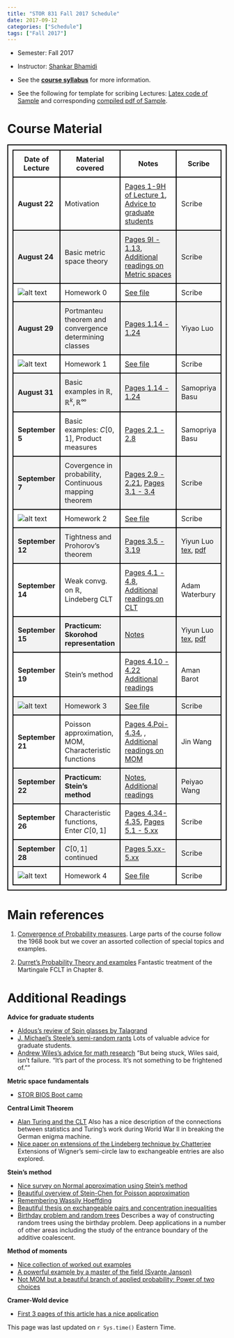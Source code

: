 ```yaml
---
title: "STOR 831 Fall 2017 Schedule"
date: 2017-09-12
categories: ["Schedule"]
tags: ["Fall 2017"]
---
```


- Semester: Fall 2017

- Instructor: [Shankar Bhamidi](https:shankarbhamidi.web.unc.edu)

- See the **[course syllabus](https://www.dropbox.com/s/4izicnf5nc0rjkp/course-outline.pdf?dl=0)** for more information. 

- See the following for template for scribing Lectures: [Latex code of Sample](https://www.dropbox.com/s/kuippnxv6tw1gal/sample.tex?dl=0) and corresponding [compiled pdf of Sample](https://www.dropbox.com/s/lg4iibludaets0s/sample.pdf?dl=0). 

# **Course Material**

<style>
table, th, td {
   border: 2px solid black;
   padding: 10px;
}
tr:nth-child(even) {background-color: #f2f2f2}

</style>

| Date of Lecture| Material covered | Notes | Scribe|
|-------------------|---------------------------|-----------------------------|------------------|
|**August 22** | Motivation | [Pages 1-9H of Lecture 1](https://www.dropbox.com/s/emlqxzcf4b2zqyn/2017_FA_Lecture-1.pdf?dl=0), [Advice to graduate students](#advice) |Scribe |
|**August 24** | Basic metric space theory | [Pages 9I - 1.13](https://www.dropbox.com/s/emlqxzcf4b2zqyn/2017_FA_Lecture-1.pdf?dl=0), [Additional readings on Metric spaces](#metric) |Scribe
|![alt text](/img/dog.png)|Homework 0|[See file](https://www.dropbox.com/s/ha8m3dip2i0rc2x/2017_FA_Assignment0.pdf?dl=0) |Scribe
|**August 29** | Portmanteu theorem and convergence determining classes | [Pages 1.14 - 1.24](https://www.dropbox.com/s/emlqxzcf4b2zqyn/2017_FA_Lecture-1.pdf?dl=0) |Yiyao Luo 
|![alt text](/img/dog_3.png)|Homework 1|[See file](https://www.dropbox.com/s/95xz7mpbt3j2zox/2017_FA_Assignment1.pdf?dl=0) |Scribe
|**August 31** | Basic examples in $\mathbb{R},\mathbb{R}^k,\mathbb{R}^\infty$ | [Pages 1.14 - 1.24](https://www.dropbox.com/s/emlqxzcf4b2zqyn/2017_FA_Lecture-1.pdf?dl=0) |Samopriya Basu
|**September 5** | Basic examples:  $C[0,1]$, Product measures | [Pages 2.1 - 2.8](https://www.dropbox.com/s/q1sg2ix6g57c9up/2017_FA_Lecture-2.pdf?dl=0) |Samopriya Basu
|**September 7**| Covergence in probability, Continuous mapping theorem | [Pages 2.9 - 2.21](https://www.dropbox.com/s/q1sg2ix6g57c9up/2017_FA_Lecture-2.pdf?dl=0), [Pages 3.1 - 3.4](https://www.dropbox.com/s/hnl1pdw0uvgtbor/2017_FA_Lecture-3.pdf?dl=0) |Scribe
|![alt text](/img/dog.png)|Homework 2|[See file](https://www.dropbox.com/s/44b07fsknxtyvno/2017_FA_Assignment2.pdf?dl=0) |Scribe
|**September 12**| Tightness and Prohorov's theorem | [Pages 3.5 - 3.19](https://www.dropbox.com/s/hnl1pdw0uvgtbor/2017_FA_Lecture-3.pdf?dl=0) |Yiyun Luo [tex](https://www.dropbox.com/s/5tvzq78wvs7b26j/Prohorov%27s%20theorem.tex?dl=0), [pdf](https://www.dropbox.com/s/hpqmzmftbkizjtb/Prohorov%27s%20theorem.pdf?dl=0)
|**September 14**| Weak convg. on $\mathbb{R}$, Lindeberg CLT | [Pages 4.1 - 4.8](https://www.dropbox.com/s/vkrxs8wxt156k2s/2017_FA_Lecture-4.pdf?dl=0), [Additional readings on CLT](#clt) |Adam Waterbury
|**September 15**| **Practicum: Skorohod representation** | [Notes](https://www.dropbox.com/s/ak4f12pbbtw0bak/Practicum-skorohod-representation-theorem.pdf?dl=0) |Yiyun Luo [tex](https://www.dropbox.com/s/3i9wgd62sujjsvv/Skorohod%27s%20representation.tex?dl=0), [pdf](https://www.dropbox.com/s/n5ehz65quzvytbx/Skorohod%27s%20representation.pdf?dl=0)
|**September 19**| Stein's method | [Pages 4.10 - 4.22](https://www.dropbox.com/s/vkrxs8wxt156k2s/2017_FA_Lecture-4.pdf?dl=0) [Additional readings](#stein) | Aman Barot
|![alt text](/img/dog_2.png)|Homework 3|[See file](https://www.dropbox.com/s/pmsi17h1a1oul05/2017_FA_Assignment3.pdf?dl=0) |Scribe
|**September 21**| Poisson approximation, MOM, Characteristic functions | [Pages 4.Poi-4.34](https://www.dropbox.com/s/vkrxs8wxt156k2s/2017_FA_Lecture-4.pdf?dl=0), , [Additional readings on MOM](#mom) |Jin Wang
|**September 22**| **Practicum: Stein's method** | [Notes](https://www.dropbox.com/s/ek05bkjgjwx4pwa/Practicum_Steins_method.pdf?dl=0), [Additional readings](#stein) | Peiyao Wang
|**September 26**|Characteristic functions, Enter $C[0,1]$| [Pages 4.34-4.35](https://www.dropbox.com/s/vkrxs8wxt156k2s/2017_FA_Lecture-4.pdf?dl=0), [Pages 5.1 - 5.xx](https://www.dropbox.com/s/8tqsh27pd9zqncn/2017_FA_Lecture-5%20.pdf?dl=0) |Scribe
|**September 28**| $C[0,1]$ continued | [Pages 5.xx-5.xx](https://www.dropbox.com/s/8tqsh27pd9zqncn/2017_FA_Lecture-5%20.pdf?dl=0) |Scribe
|![alt text](/img/dog.png)|Homework 4|[See file](https://www.dropbox.com/s/1hw37z5u4f29eml/2017_FA_Assignment4.pdf?dl=0) |Scribe

# **Main references**

1. [Convergence of Probability measures](http://search.lib.unc.edu/search?R=UNCb2554346). Large parts of the course follow the 1968 book but we cover an assorted collection of special topics and examples. 

2. [Durret's Probability Theory and examples](https://services.math.duke.edu/~rtd/PTE/PTEv5a.pdf)
Fantastic treatment of the Martingale FCLT in Chapter 8. 

# **Additional Readings**

<a name="advice">
 **Advice for graduate students**
</a>

- [Aldous's review of Spin glasses by Talagrand](https://www.stat.berkeley.edu/~aldous/Misc/talagrand.pdf)
- [J. Michael's Steele's semi-random rants](http://www-stat.wharton.upenn.edu/~steele/Rants.htm)
Lots of valuable advice for graduate students.
- [Andrew Wiles's advice for math research](https://mathwithbaddrawings.com/2017/09/20/the-state-of-being-stuck/) "But being stuck, Wiles said, isn’t failure. “It’s part of the process. It’s not something to be frightened of.”"

<a name="metric">
 **Metric space fundamentals**
</a>

- [STOR BIOS Boot camp](http://storbiosbootcamp.web.unc.edu)


<a name="clt">
 **Central Limit Theorem**
</a>

- [Alan Turing and the CLT](https://www.jstor.org/stable/2974762?seq=1#page_scan_tab_contents) Also has a nice description of the connections between statistics and Turing's work during World War II in breaking the German enigma machine. 
- [Nice paper on extensions of the Lindeberg technique by Chatterjee](https://projecteuclid.org/euclid.aop/1171377437) Extensions of Wigner's semi-circle law to exchangeable entries are also explored. 

<a name="stein">
 **Stein's method**
</a>

- [Nice survey on Normal approximation using Stein's method](https://pdfs.semanticscholar.org/d305/626ef13ca557687965a9e24e89ead0ff1fea.pdf)
- [Beautiful overview of Stein-Chen for Poisson approximation](http://www.jstor.org/stable/2245366?seq=1#page_scan_tab_contents)
- [Remembering Wassily Hoeffding](https://projecteuclid.org/euclid.ss/1242049393)
- [Beautiful thesis on exchangeable pairs and concentration inequalities](https://arxiv.org/abs/math/0507526)
- [Birthday problem and random trees](https://projecteuclid.org/download/pdf_1/euclid.ejp/1457376437) Describes a way of constructing random trees using the birthday problem. Deep applications in a number of other areas including the study of the entrance boundary of the additive coalescent. 

<a name="mom">
 **Method of moments**
</a>

- [Nice collection of worked out examples](https://www.fernuni-hagen.de/stochastik/downloads/momente.pdf)
- [A powerful example by a master of the field (Svante Janson)](https://arxiv.org/pdf/1307.6344.pdf)
- [Not MOM but a beautiful branch of applied probability: Power of two choices](https://www.eecs.harvard.edu/~michaelm/postscripts/handbook2001.pdf)

<a name="cramer-wold">
 **Cramer-Wold device**
</a>

- [First 3 pages of this article has a nice application](https://people.orie.cornell.edu/gennady/techreports/NormalityCountsSGSG.pdf)

This page was last updated on `r Sys.time()` Eastern Time.
